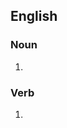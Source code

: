 ==English==

===Noun===
{{head|en|noun form}}

# {{plural of|zipper|lang=en}}

===Verb===
{{head|en|verb form}}

# {{en-third-person singular of|zipper}}